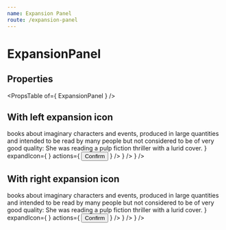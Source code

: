 ```yaml
---
name: Expansion Panel
route: /expansion-panel
---
```



# ExpansionPanel

## Properties
<PropsTable of={ ExpansionPanel } />

## With left expansion icon
<Playground>
    <ExpansionPanel
        summary='Pulp Fiction'
        details={
            <div>
                <Typography gutterBottom>
                    books about imaginary characters and events, produced in large quantities
                    and intended to be read by many people but not considered to be of very good quality:
                </Typography>
                <Typography variant='caption'>
                    She was reading a pulp fiction thriller with a lurid cover.
                </Typography>
            </div>
        }
        expandIcon={ <ExpandMore /> }
        actions={
            <Button color='primary'>
                Confirm
            </Button>
        }
    />
    <ExpansionPanel
        summary='Mentalist'
        details='Someone who uses mental acuity, hypnosis and/or suggestion.'
        expandIcon={ <ExpandMore /> }
    />
    <ExpansionPanel
        disabled
        summary='Dormammu'
        details='I have come to bargain'
        expandIcon={ <ExpandMore /> }
    />
</Playground>

## With right expansion icon
<Playground>
    <ExpansionPanel
        summary='Pulp Fiction'
        iconPosition='right'
        details={
            <div>
                <Typography gutterBottom>
                    books about imaginary characters and events, produced in large quantities
                    and intended to be read by many people but not considered to be of very good quality:
                </Typography>
                <Typography variant='caption'>
                    She was reading a pulp fiction thriller with a lurid cover.
                </Typography>
            </div>
        }
        expandIcon={ <ExpandMore /> }
        actions={
            <Button color='primary'>
                Confirm
            </Button>
        }
    />
    <ExpansionPanel
        summary='Mentalist'
        iconPosition='right'
        details='Someone who uses mental acuity, hypnosis and/or suggestion.'
        expandIcon={ <ExpandMore /> }
    />
    <ExpansionPanel
        disabled
        iconPosition='right'
        summary='Dormammu'
        details='I have come to bargain'
        expandIcon={ <ExpandMore /> }
    />
</Playground>
